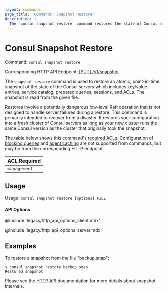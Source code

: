```yaml
---
layout: commands
page_title: 'Commands: Snapshot Restore'
description: |
  The `consul snapshot restore` command restores the state of Consul servers after a disaster. A server can restore key/value entries, registered services in the catalog, prepared queries, sessions, and ACLs from a saved snapshot.
---
```


# Consul Snapshot Restore

Command: `consul snapshot restore`

Corresponding HTTP API Endpoint: [\[PUT\] /v1/snapshot](/consul/api-docs/snapshot#restore-snapshot)

The `snapshot restore` command is used to restore an atomic, point-in-time
snapshot of the state of the Consul servers which includes key/value entries,
service catalog, prepared queries, sessions, and ACLs. The snapshot is read
from the given file.

Restores involve a potentially dangerous low-level Raft operation that is not
designed to handle server failures during a restore. This command is primarily
intended to recover from a disaster. It restores your configuration into a fresh
cluster of Consul servers as long as your new cluster runs the same Consul
version as the cluster that originally took the snapshot.

The table below shows this command's [required ACLs](/consul/api-docs/api-structure#authentication). Configuration of
[blocking queries](/consul/api-docs/features/blocking) and [agent caching](/consul/api-docs/features/caching)
are not supported from commands, but may be from the corresponding HTTP endpoint.

| ACL Required |
| ------------ |
| `management` |

## Usage

Usage: `consul snapshot restore [options] FILE`

#### API Options

@include 'legacy/http_api_options_client.mdx'

@include 'legacy/http_api_options_server.mdx'

## Examples

To restore a snapshot from the file "backup.snap":

```shell-session
$ consul snapshot restore backup.snap
Restored snapshot
```

Please see the [HTTP API](/consul/api-docs/snapshot) documentation for
more details about snapshot internals.
